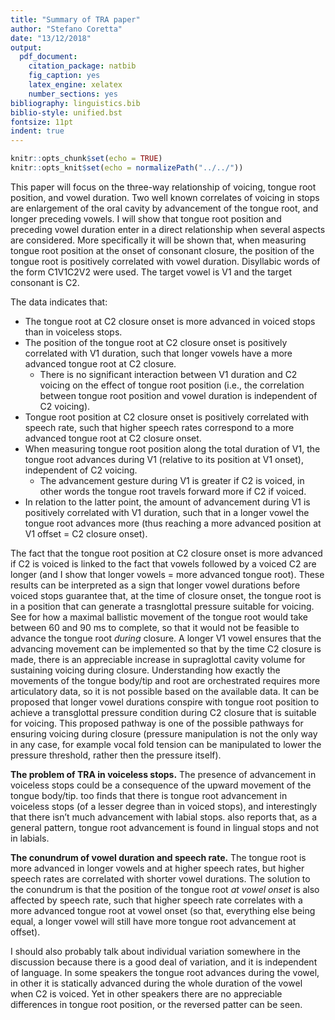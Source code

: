 ```yaml
---
title: "Summary of TRA paper"
author: "Stefano Coretta"
date: "13/12/2018"
output:
  pdf_document:
    citation_package: natbib
    fig_caption: yes
    latex_engine: xelatex
    number_sections: yes
bibliography: linguistics.bib
biblio-style: unified.bst
fontsize: 11pt
indent: true
---
```


```r
knitr::opts_chunk$set(echo = TRUE)
knitr::opts_knit$set(echo = normalizePath("../../"))
```

This paper will focus on the three-way relationship of voicing, tongue root position, and vowel duration.
Two well known correlates of voicing in stops are enlargement of the oral cavity by advancement of the tongue root, and longer preceding vowels.
I will show that tongue root position and preceding vowel duration enter in a direct relationship when several aspects are considered.
More specifically it will be shown that, when measuring tongue root position at the onset of consonant closure, the position of the tongue root is positively correlated with vowel duration.
Disyllabic words of the form C1V1C2V2 were used.
The target vowel is V1 and the target consonant is C2.

The data indicates that:

- The tongue root at C2 closure onset is more advanced in voiced stops than in voiceless stops.
- The position of the tongue root at C2 closure onset is positively correlated with V1 duration, such that longer vowels have a more advanced tongue root at C2 closure.
  - There is no significant interaction between V1 duration and C2 voicing on the effect of tongue root position (i.e., the correlation between tongue root position and vowel duration is independent of C2 voicing).
- Tongue root position at C2 closure onset is positively correlated with speech rate, such that higher speech rates correspond to a more advanced tongue root at C2 closure onset.
- When measuring tongue root position along the total duration of V1, the tongue root advances during V1 (relative to its position at V1 onset), independent of C2 voicing.
  - The advancement gesture during V1 is greater if C2 is voiced, in other words the tongue root travels forward more if C2 if voiced.
- In relation to the latter point, the amount of advancement during V1 is positively correlated with V1 duration, such that in a longer vowel the tongue root advances more (thus reaching a more advanced position at V1 offset = C2 closure onset).

The fact that the tongue root position at C2 closure onset is more advanced if C2 is voiced is linked to the fact that vowels followed by a voiced C2 are longer (and I show that longer vowels = more advanced tongue root).
These results can be interpreted as a sign that longer vowel durations before voiced stops guarantee that, at the time of closure onset, the tongue root is in a position that can generate a trasnglottal pressure suitable for voicing.
See \citet{rothenberg1967} for how a maximal ballistic movement of the tongue root would take between 60 and 90 ms to complete, so that it would not be feasible to advance the tongue root *during* closure.
A longer V1 vowel ensures that the advancing movement can be implemented so that by the time C2 closure is made, there is an appreciable increase in supraglottal cavity volume for sustaining voicing during closure.
Understanding how exactly the movements of the tongue body/tip and root are orchestrated requires more articulatory data, so it is not possible based on the available data.
It can be proposed that longer vowel durations conspire with tongue root position to achieve a transglottal pressure condition during C2 closure that is suitable for voicing.
This proposed pathway is one of the possible pathways for ensuring voicing during closure (pressure manipulation is not the only way in any case, for example vocal fold tension can be manipulated to lower the pressure threshold, rather then the pressure itself).

**The problem of TRA in voiceless stops.** The presence of advancement in voiceless stops could be a consequence of the upward movement of the tongue body/tip.
\citet{westbury1983} too finds that there is tongue root advancement in voiceless stops (of a lesser degree than in voiced stops), and interestingly that there isn't much advancement with labial stops.
\citet{ahn2018} also reports that, as a general pattern, tongue root advancement is found in lingual stops and not in labials.

**The conundrum of vowel duration and speech rate.** The tongue root is more advanced in longer vowels and at higher speech rates, but higher speech rates are correlated with shorter vowel durations.
The solution to the conundrum is that the position of the tongue root *at vowel onset* is also affected by speech rate, such that higher speech rate correlates with a more advanced tongue root at vowel onset (so that, everything else being equal, a longer vowel will still have more tongue root advancement at offset).

I should also probably talk about individual variation somewhere in the discussion because there is a good deal of variation, and it is independent of language.
In some speakers the tongue root advances during the vowel, in other it is statically advanced during the whole duration of the vowel when C2 is voiced.
Yet in other speakers there are no appreciable differences in tongue root position, or the reversed patter can be seen.
